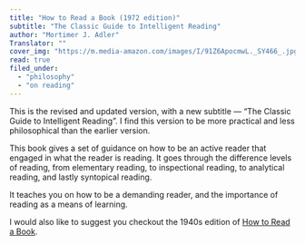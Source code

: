 ```yaml
---
title: "How to Read a Book (1972 edition)"
subtitle: "The Classic Guide to Intelligent Reading"
author: "Mortimer J. Adler"
Translator: ""
cover_img: "https://m.media-amazon.com/images/I/91Z6ApocmwL._SY466_.jpg"
read: true
filed_under:
  - "philosophy"
  - "on reading"
---
```


This is the revised and updated version, with a new subtitle — “The Classic Guide to Intelligent Reading”. I find this version to be more practical and less philosophical than the earlier version. 

This book gives a set of guidance on how to be an active reader that engaged in what the reader is reading. It goes through the difference levels of reading, from elementary reading, to inspectional reading, to analytical reading, and lastly syntopical reading.

It teaches you on how to be a demanding reader, and the importance of reading as a means of learning.

I would also like to suggest you checkout the 1940s edition of [How to Read a Book](/bookshelf/mortimer-j-adler-how-to-read-a-book-1940).
